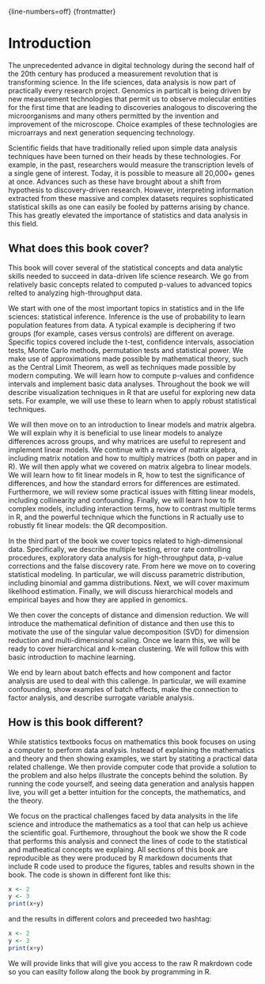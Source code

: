 {line-numbers=off}
{frontmatter}

# Introduction

The unprecedented advance in digital technology during the second half of the 20th century has produced a measurement revolution that is transforming science. 
In the life sciences, data analysis is now part of practically every research project. Genomics in particalt is being driven by new measurement technologies that permit us to observe molecular entities for the first time that are leading to discoveries analogous to discovering the microorganisms and many others permitted by the invention and improvement of the microscope. Choice examples of these technologies are microarrays and next generation sequencing technology.  

Scientific fields that have traditionally relied upon simple data analysis techniques have been turned on their heads by these technologies. For example,  in the past, researchers would measure the transcription levels of a single gene of interest. Today, it is possible to measure all 20,000+ genes at once.  Advances such as these have brought about a shift from hypothesis to discovery-driven research.  However, interpreting information extracted from these massive and complex datasets requires sophisticated statistical skills as one can easily be fooled by patterns arising by chance. This has greatly elevated the importance of statistics and data analysis in this field.

## What does this book cover?

This book will cover several of the statistical concepts and data analytic skills needed to succeed in data-driven life science research. We go from relatively basic concepts related to computed p-values to advanced topics relted to analyzing high-throughput data.

We start with one of the most important topics in statistics and in the life sciences: statistical inference. Inference is the use of probability to learn population features from data. A typical example is deciphering if two groups (for example, cases versus controls) are different on average. Specific topics covered include the t-test, confidence intervals, association tests, Monte Carlo methods, permutation tests and statistical power. We make use of approximations made possible by mathematical theory, such as the Central Limit Theorem, as well as techniques made possible by modern computing. We will learn 
how to compute p-values and confidence intervals and implement basic data analyses. Throughout the book we will describe visualization techniques in R that are useful for exploring new data sets. For example, we will use these to learn when to apply robust statistical techniques.

We will then move on to an introduction to linear models and matrix algebra. We will explain why it is beneficial to use linear models to analyze differences across groups, and why matrices are useful to represent and implement linear models. We continue with a review of matrix algebra, including matrix notation and how to multiply matrices (both on paper and in R). We will then apply what we covered on matrix algebra to linear models. We will learn how to fit linear models in R, how to test the significance of differences, and how the standard errors for differences are estimated. Furthermore, we will review some practical issues with fitting linear models, including collinearity and confounding. Finally, we will learn how to fit complex models, including interaction terms, how to contrast multiple terms in R, and the powerful technique which the functions in R actually use to robustly fit linear models: the QR decomposition.

In the third part of the book we cover topics related to high-dimensional data. Specifically,  we describe multiple testing, error rate controlling procedures, exploratory data analysis for high-throughput data, p-value corrections and the false discovery rate. From here we move on to covering statistical modeling. In particular, we will discuss parametric distribution, including binomial and gamma distributions. Next, we will cover maximum likelihood estimation. Finally, we will discuss hierarchical models and empirical bayes and how they are applied in genomics.

We then cover the concepts of distance and dimension reduction. We will introduce the mathematical definition of distance and then use this to motivate the use of the singular value decomposition (SVD) for dimension reduction and multi-dimensional scaling. Once we learn this, we will be ready to cover hierarchical and k-mean clustering. We will follow this with basic introduction to machine learning.

We end by learn about batch effects and how component and factor analysis are used to deal with this callenge. In particular, we will examine confounding, show examples of batch effects, make the connection to factor analysis, and describe surrogate variable analysis. 

## How is this book different?

While statistics textbooks focus on mathematics this book focuses on using a computer to perform data analysis. Instead of explaining the mathematics and theory and then showing examples, we start by statiting a practical data related challenge. We then provide computer code that provide a solution to the problem and also helps illustrate the concepts behind the solution. By running the code yourself, and seeing data generation and analysis happen live, you will get a better intuition for the concepts, the mathematics, and the theory.

We focus on the practical challenges faced by data analysits in the life science and introduce the mathematics as a tool that can help us achieve the scientific goal. Furthemore, throughout the book we show the R code that performs this analysis and connect the lines of code to the statistical and matheatical concepts we explaing. All sections of this book are reproducible as they were produced by R markdown documents that include R code used to produce the figures, tables and results shown in the book. The code is shown in different font like this:

```r
x <- 2
y <- 3
print(x+y)
```

and the results in different colors and preceeded two hashtag:

```r
x <- 2
y <- 3
print(x+y)
```

We will provide links that will give you access to the raw R makrdown code so you can easilty follow along the book by programming in R.











